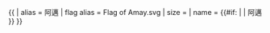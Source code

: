 {{ {{{1<noinclude>|country showdata</noinclude>}}}
| alias = 阿邁
| flag alias = Flag of Amay.svg
| size = {{{size|}}}
| name = {{#if: {{{name|}}} | {{{name|}}} | 阿邁 }}
}}